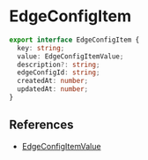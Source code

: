 # EdgeConfigItem

```typescript
export interface EdgeConfigItem {
  key: string;
  value: EdgeConfigItemValue;
  description?: string;
  edgeConfigId: string;
  createdAt: number;
  updatedAt: number;
}
```

## References

- [EdgeConfigItemValue](EdgeConfigItemValue)
